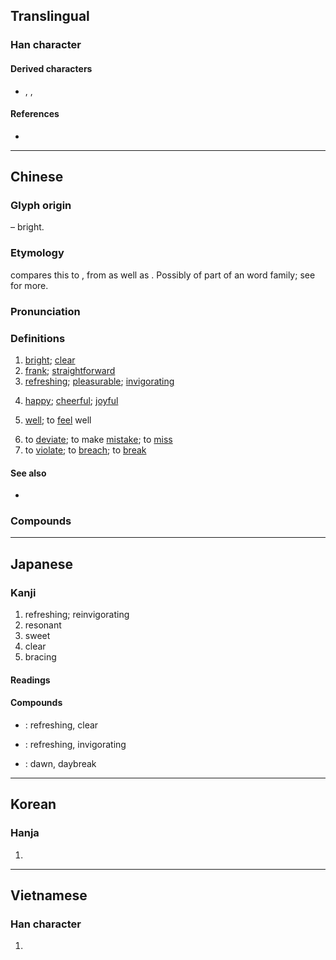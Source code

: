 {{character info}}
==Translingual==

===Han character===
{{Han char|rn=89|rad=爻|as=07|sn=11|four=40034|canj=KKKK|ids=⿻大㸚}}

====Derived characters====
* {{l|mul|鷞}}, {{l|mul|㼽}}, {{l|mul|傸}}

====References====
* {{Han ref|kx=0690.220|dkj=19746|dj=1104.020|hdz=10543.150|uh=723D|ud=29245|bh=B26E|bd=45678}}

----

==Chinese==
{{zh-forms|alt=𰋜-second round simplified}}

===Glyph origin===
{{Han etym}}
{{Han compound|大|㸚|ls=ic}} – bright.

===Etymology===
{{zh-ref|Schuessler (2007)}} compares this to {{cog|duu|sraŋ||morning}}, from {{cog|tbq-pro|*b/s-raŋ||morning, awake, alert}} as well as {{cog|km|ស្រាង||to be dim / faint (of early morning light); to glimmer}}. Possibly of part of an {{der|zh|aav}} word family; see {{och-l|亮}} for more. 

===Pronunciation===
{{zh-pron
|m=shuǎng
|c=song2
|c-t=song2
|h=pfs=sóng
|md=sōng
|mn=sóng/sńg
|mn_note=sóng - literary; sńg - vernacular
|mn-t=suang2
|w=2saan
|mc=y
|oc=y
|ma=
|cat=a,v
}}

===Definitions===
{{zh-hanzi}}

# [[bright]]; [[clear]]
# [[frank]]; [[straightforward]]
# [[refreshing]]; [[pleasurable]]; [[invigorating]]
#: {{zh-x|太 爽 了！|This is so '''good'''!}}
# [[happy]]; [[cheerful]]; [[joyful]]
# {{lb|zh|of health}} [[well]]; to [[feel]] well
# to [[deviate]]; to make [[mistake]]; to [[miss]]
# to [[violate]]; to [[breach]]; to [[break]]

====See also====
* {{zh-l|痛快}}

===Compounds===
{{zh-der|不爽|不爽不錯|不爽利|不爽快|乾淨爽利|乾爽|乾脆爽快|俊爽|冠履無爽|分毫不爽|報應不爽|天高氣爽|屢試不爽|心神俱爽|昒爽|昧爽|林爽文|槮爽|橚爽|毫釐不爽|毫髮不爽|涼爽|涼爽羊毛|清爽|爽俊|爽俐|爽健|爽利|爽口|爽塏|爽心|爽心悅目|爽心豁目|爽快|爽性|爽愷|爽朗|爽氣|爽然|爽然自失|爽然若失|爽爽|爽直|爽約|爽脆|爽身粉|百不一爽|直爽|碧波爽清|神清氣爽|神爽飛越|神爽體健|秋高氣爽|競爽|精爽|絲毫不爽|肅爽|舒爽|英姿颯爽|英爽|豪爽|輕爽|雋爽|風清氣爽|颯爽|颯爽英姿|馳爽|高爽}}

----

==Japanese==

===Kanji===
{{ja-kanji|grade=c|rs=爻07}}

# refreshing; reinvigorating
# resonant
# sweet
# clear
# bracing

====Readings====
{{ja-readings
|on=しょう, そう
|kun=さわ-やか, あき-らか, たが-う
}}

====Compounds====
* {{ja-r|爽やか|さわやか}}: refreshing, clear
* {{ja-r|爽快|そうかい}}: refreshing, invigorating
* {{ja-r|昧爽|まいそう}}: dawn, daybreak

----

==Korean==

===Hanja===
{{ko-hanja|hangeul=상|eumhun=|rv=sang|mr=sang|y=sang}}

# {{rfdef|ko|sort=爻07}}

----

==Vietnamese==

===Han character===
{{vi-hantu|[[sảng]], [[sửng]], [[sượng]], [[sững]]|rs=爻07}}

# {{rfdef|vi|sort=爻07}}